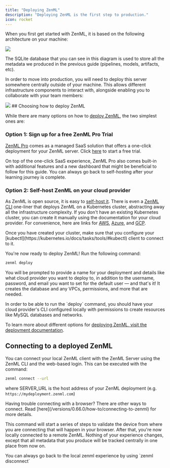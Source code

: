 ```yaml
---
title: "Deploying ZenML"
description: "Deploying ZenML is the first step to production."
icon: rocket
---
```


When you first get started with ZenML, it is based on the following architecture on your machine:
<Frame caption="Scenario 1: ZenML default local configuration">
  <img src="/_assets/user-guide/production-guide/FScenario1.png" />
</Frame>

The SQLite database that you can see in this diagram is used to store all the metadata we produced in the previous guide (pipelines, models, artifacts, etc).

In order to move into production, you will need to deploy this server somewhere centrally outside of your machine. This allows different infrastructure components to interact with, alongside enabling you to collaborate with your team members:
<Frame caption="Scenario 3: Deployed ZenML Server
">
  <img src="/_assets/user-guide/production-guide/FScenario3.2.png" />
</Frame>
## Choosing how to deploy ZenML

While there are many options on how to [deploy ZenML](/versions/0.66.0/getting-started/deploying-zenml), the two simplest ones are:

### Option 1: Sign up for a free ZenML Pro Trial

[ZenML Pro](https://zenml.io/pro) comes as a managed SaaS solution that offers a one-click deployment for your ZenML server. Click [here](https://cloud.zenml.io/?utm%5Fsource=docs&utm%5Fmedium=referral%5Flink&utm%5Fcampaign=cloud%5Fpromotion&utm%5Fcontent=signup%5Flink) to start a free trial.

On top of the one-click SaaS experience, ZenML Pro also comes built-in with additional features and a new dashboard that might be beneficial to follow for this guide. You can always go back to self-hosting after your learning journey is complete.

### Option 2: Self-host ZenML on your cloud provider

As ZenML is open source, it is easy to [self-host it](/versions/0.66.0/getting-started/deploying-zenml). There is even a [ZenML CLI](/versions/0.66.0/getting-started/deploying-zenml/deploy-with-zenml-cli) one-liner that deploys ZenML on a Kubernetes cluster, abstracting away all the infrastructure complexity. If you don't have an existing Kubernetes cluster, you can create it manually using the documentation for your cloud provider. For convenience, here are links for [AWS](https://docs.aws.amazon.com/eks/latest/userguide/create-cluster.html), [Azure](https://learn.microsoft.com/en-us/azure/aks/learn/quick-kubernetes-deploy-portal?tabs=azure-cli), and [GCP](https://cloud.google.com/kubernetes-engine/docs/versions/0.66.0/how-to/creating-a-zonal-cluster#before%5Fyou%5Fbegin).

<Note>
  Once you have created your cluster, make sure that you configure your [kubectl](https://kubernetes.io/docs/tasks/tools/#kubectl) client to connect to it.
</Note>

You're now ready to deploy ZenML! Run the following command:

```Bash
zenml deploy
```

You will be prompted to provide a name for your deployment and details like what cloud provider you want to deploy to, in addition to the username, password, and email you want to set for the default user — and that's it! It creates the database and any VPCs, permissions, and more that are needed.

<Info>
  In order to be able to run the `deploy` command, you should have your cloud provider's CLI configured locally with permissions to create resources like MySQL databases and networks.
</Info>

To learn more about different options for [deploying ZenML, visit the deployment documentation](/versions/0.66.0/getting-started/deploying-zenml).

## Connecting to a deployed ZenML

You can connect your local ZenML client with the ZenML Server using the ZenML CLI and the web-based login. This can be executed with the command:

```Bash
zenml connect --url
```

where SERVER\_URL is the host address of your ZenML deployment (e.g. `https://mydeployment.zenml.com`)

<Info>
  Having trouble connecting with a browser? There are other ways to connect. Read [here](/versions/0.66.0/how-to/connecting-to-zenml) for more details.
</Info>

This command will start a series of steps to validate the device from where you are connecting that will happen in your browser. After that, you're now locally connected to a remote ZenML. Nothing of your experience changes, except that all metadata that you produce will be tracked centrally in one place from now on.

<Info>
  You can always go back to the local zenml experience by using `zenml disconnect`
</Info>
